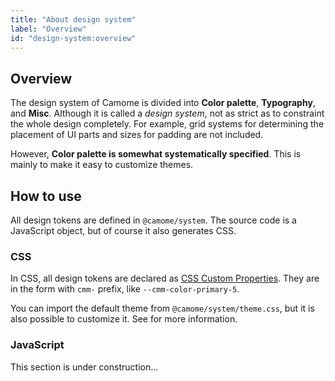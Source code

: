 ```yaml
---
title: "About design system"
label: "Overview"
id: "design-system:overview"
---
```


## Overview

The design system of Camome is divided into **Color palette**, **Typography**, and **Misc**. Although it is called a _design system_, not as strict as to constraint the whole design completely. For example, grid systems for determining the placement of UI parts and sizes for padding are not included.

However, **Color palette is somewhat systematically specified**. This is mainly to make it easy to customize themes.

## How to use

All design tokens are defined in `@camome/system`. The source code is a JavaScript object, but of course it also generates CSS.

### CSS

In CSS, all design tokens are declared as [CSS Custom Properties](https://developer.mozilla.org/en-US/docs/Web/CSS/--*). They are in the form with `cmm-` prefix, like `--cmm-color-primary-5`.

You can import the default theme from `@camome/system/theme.css`, but it is also possible to customize it. See <DocLink id="guide:theming"/> for more information.

### JavaScript

<Message status="warn">This section is under construction...</Message>
